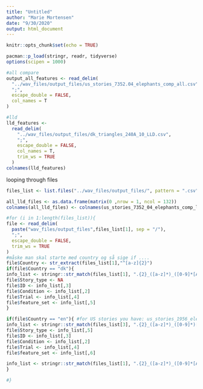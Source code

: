 ```yaml
---
title: "Untitled"
author: "Marie Mortensen"
date: "9/30/2020"
output: html_document
---
```


```r
knitr::opts_chunk$set(echo = TRUE)
```

```r
pacman::p_load(stringr, readr, tidyverse)
options(scipen = 1000)

#all compare
output_all_features <- read_delim(
  "../wav_files/output_files/us_stories_7352.04_elephants_comp_all.csv",
  ";",
  escape_double = FALSE,
  col_names = T
)

#lld
lld_features <-
  read_delim(
    "../wav_files/output_files/dk_triangles_240A_10_LLD.csv",
    ";",
    escape_double = FALSE,
    col_names = T,
    trim_ws = TRUE
  )
colnames(lld_features)
```

looping through files
```r
files_list <- list.files("../wav_files/output_files/", pattern = ".csv")

all_lld_files <- as.data.frame(matrix(0 ,nrow = 1, ncol = 132))
colnames(all_lld_files) <- colnames(us_stories_7352_04_elephants_comp_lld)

#for (i in 1:length(files_list)){
file <- read_delim(
  paste("wav_files/output_files",files_list[1], sep = "/"),
  ";",
  escape_double = FALSE,
  trim_ws = TRUE
)
#måske man skal starte med country og så sige if ....
file$Country <- str_extract(files_list[1],"^[a-z]{2}")
if(file$Country == "dk"){
info_list <- stringr::str_match(files_list[1], ".{2}_([a-z]*)_([0-9]*[A-Z])_([0-9]*)_([a-z]*)") 
file$Story_type <- NA
file$ID <- info_list[,3]
file$Condition <- info_list[,2]
file$Trial <- info_list[,4]
file$feature_set <- info_list[,5]
}

if(file$Country == "en"){ #for US stories you have: us_stories_1956_elephants, us is the language, stories the task, 1956 the ID, elephants the story name
info_list <- stringr::str_match(files_list[3], ".{2}_([a-z]*)_([0-9]*)[._]([0-9]*)_([a-z]*)_([a-z]*[_]?[a-z]*)") 
file$Story_type <- info_list[,5]
file$ID <- info_list[,3]
file$Condition <- info_list[,2]
file$Trial <- info_list[,4]
file$feature_set <- info_list[,6]

info_list <- stringr::str_match(files_list[1], ".{2}_([a-z]*)_([0-9]*[A-Z])_([0-9]*)_([a-z]*)")[,2] 
}

#}
```



